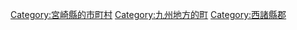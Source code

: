 {{Commonscat|Takaharu, Miyazaki}}
{{Catmore}}

{{DEFAULTSORT:Takaharu}}
[[Category:宮崎縣的市町村|Category:宮崎縣的市町村]]
[[Category:九州地方的町|Category:九州地方的町]]
[[Category:西諸縣郡|Category:西諸縣郡]]